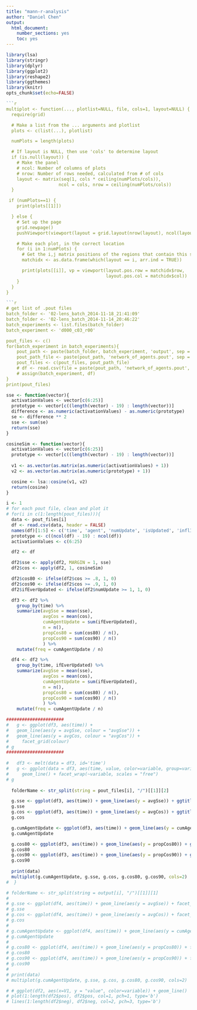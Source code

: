 ```yaml
---
title: "mann-r-analysis"
author: "Daniel Chen"
output:
  html_document:
    number_sections: yes
    toc: yes
---
```

```r
library(lsa)
library(stringr)
library(dplyr)
library(ggplot2)
library(reshape2)
library(ggthemes)
library(knitr)
opts_chunk$set(echo=FALSE)
```

```r
```r
multiplot <- function(..., plotlist=NULL, file, cols=1, layout=NULL) {
  require(grid)

  # Make a list from the ... arguments and plotlist
  plots <- c(list(...), plotlist)

  numPlots = length(plots)

  # If layout is NULL, then use 'cols' to determine layout
  if (is.null(layout)) {
    # Make the panel
    # ncol: Number of columns of plots
    # nrow: Number of rows needed, calculated from # of cols
    layout <- matrix(seq(1, cols * ceiling(numPlots/cols)),
                    ncol = cols, nrow = ceiling(numPlots/cols))
  }

 if (numPlots==1) {
    print(plots[[1]])

  } else {
    # Set up the page
    grid.newpage()
    pushViewport(viewport(layout = grid.layout(nrow(layout), ncol(layout))))

    # Make each plot, in the correct location
    for (i in 1:numPlots) {
      # Get the i,j matrix positions of the regions that contain this subplot
      matchidx <- as.data.frame(which(layout == i, arr.ind = TRUE))

      print(plots[[i]], vp = viewport(layout.pos.row = matchidx$row,
                                      layout.pos.col = matchidx$col))
    }
  }
}
```


```r
```r
# get list of .pout files
batch_folder <- '02-lens_batch_2014-11-18_21:41:09'
batch_folder <- '02-lens_batch_2014-11-14_20:46:22'
batch_experiments <- list.files(batch_folder)
batch_experiment <- 'd000_c03_r00'

pout_files <- c()
for(batch_experiment in batch_experiments){
    pout_path <- paste(batch_folder, batch_experiment, 'output', sep = '/')
    pout_path_file <- paste(pout_path, 'network_of_agents.pout', sep = '/')
    pout_files <- c(pout_files, pout_path_file)
    # df <- read.csv(file = paste(pout_path, 'network_of_agents.pout', sep = '/'), header = FALSE)
    # assign(batch_experiment, df)
}
print(pout_files)
```

```r
sse <- function(vector){
  activationValues <- vector[c(6:25)]
  prototype <- vector[c((length(vector) - 19) : length(vector))]
  difference <- as.numeric(activationValues) - as.numeric(prototype)
  se <- difference ** 2
  sse <- sum(se)
  return(sse)
}

cosineSim <- function(vector){
  activationValues <- vector[c(6:25)]
  prototype <- vector[c((length(vector) - 19) : length(vector))]
  
  v1 <- as.vector(as.matrix(as.numeric(activationValues) + 1))
  v2 <- as.vector(as.matrix(as.numeric(prototype) + 1))

  cosine <- lsa::cosine(v1, v2)
  return(cosine)
}
```

```r
i <- 1
# for each pout file, clean and plot it
# for(i in c(1:length(pout_files))){
  data <- pout_files[i]
  df <- read.csv(data, header = FALSE)
  names(df)[1:5] <- c('time', 'agent', 'numUpdate', 'isUpdated', 'inflId')
  prototype <- c((ncol(df) - 19) : ncol(df))
  activationValues <- c(6:25)

  df2 <- df

  df2$sse <- apply(df2, MARGIN = 1, sse)
  df2$cos <- apply(df2, 1, cosineSim)

  df2$cos80 <- ifelse(df2$cos >= .8, 1, 0)
  df2$cos90 <- ifelse(df2$cos >= .9, 1, 0)
  df2$ifEverUpdated <- ifelse(df2$numUpdate >= 1, 1, 0)

  df3 <- df2 %>%
    group_by(time) %>%
    summarize(avgSse = mean(sse),
              avgCos = mean(cos),
              cumAgentUpdate = sum(ifEverUpdated),
              n = n(),
              propCos80 = sum(cos80) / n(),
              propCos90 = sum(cos90) / n()
              ) %>%
    mutate(freq = cumAgentUpdate / n)

  df4 <- df2 %>%
    group_by(time, ifEverUpdated) %>%
    summarize(avgSse = mean(sse),
              avgCos = mean(cos),
              cumAgentUpdate = sum(ifEverUpdated),
              n = n(),
              propCos80 = sum(cos80) / n(),
              propCos90 = sum(cos90) / n()
              ) %>%
    mutate(freq = cumAgentUpdate / n)

######################
#   g <- ggplot(df3, aes(time)) + 
#   geom_line(aes(y = avgSse, colour = "avgSse")) + 
#   geom_line(aes(y = avgCos, colour = "avgCos")) +
#     facet_grid(colour)
# g
######################
  
#   df3 <- melt(data = df3, id='time')
#   g <- ggplot(data = df3, aes(time, value, color=variable, group=variable)) + 
#     geom_line() + facet_wrap(~variable, scales = "free")
# g
  
  folderName <- str_split(string = pout_files[i], "/")[[1]][2]

  g.sse <- ggplot(df3, aes(time)) + geom_line(aes(y = avgSse)) + ggtitle(folderName)
  g.sse
  g.cos <- ggplot(df3, aes(time)) + geom_line(aes(y = avgCos)) + ggtitle(folderName)
  g.cos

  g.cumAgentUpdate <- ggplot(df3, aes(time)) + geom_line(aes(y = cumAgentUpdate)) + ggtitle(folderName)
  g.cumAgentUpdate

  g.cos80 <- ggplot(df3, aes(time)) + geom_line(aes(y = propCos80)) + ggtitle(folderName)
  g.cos80
  g.cos90 <- ggplot(df3, aes(time)) + geom_line(aes(y = propCos90)) + ggtitle(folderName)
  g.cos90
  
  print(data)
  multiplot(g.cumAgentUpdate, g.sse, g.cos, g.cos80, g.cos90, cols=2)
#  }
```

```r
# folderName <- str_split(string = output[i], "/")[[1]][1]
# 
# g.sse <- ggplot(df4, aes(time)) + geom_line(aes(y = avgSse)) + facet_grid(~ ifEverUpdated) +  ggtitle(folderName)
# g.sse
# g.cos <- ggplot(df4, aes(time)) + geom_line(aes(y = avgCos)) + facet_grid(~ ifEverUpdated)  + ggtitle(folderName)
# g.cos
# 
# g.cumAgentUpdate <- ggplot(df4, aes(time)) + geom_line(aes(y = cumAgentUpdate)) + facet_grid(~ ifEverUpdated)  + ggtitle(folderName)
# g.cumAgentUpdate
# 
# g.cos80 <- ggplot(df4, aes(time)) + geom_line(aes(y = propCos80)) + facet_grid(~ ifEverUpdated)  + ggtitle(folderName)
# g.cos80
# g.cos90 <- ggplot(df4, aes(time)) + geom_line(aes(y = propCos90)) + facet_grid(~ ifEverUpdated)  + ggtitle(folderName)
# g.cos90
# 
# print(data)
# multiplot(g.cumAgentUpdate, g.sse, g.cos, g.cos80, g.cos90, cols=2)
```


```r
# # ggplot(df2, aes(x=V1, y = "value", color=variable)) + geom_line()
# plot(1:length(df2$pos), df2$pos, col=1, pch=1, type='b')
# lines(1:length(df2$neg), df2$neg, col=2, pch=3, type='b')
```

